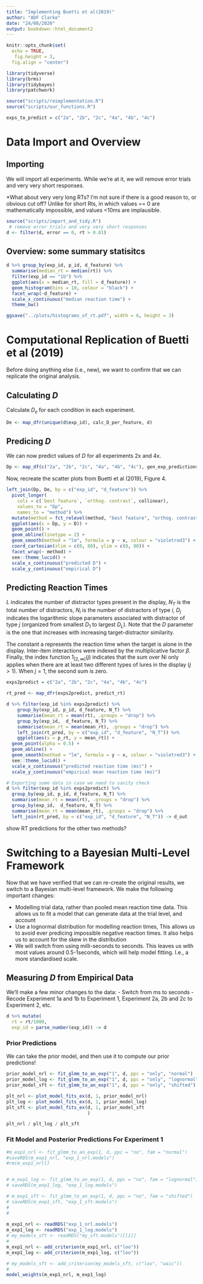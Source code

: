 ```yaml
---
title: "Implementing Buetti et al(2019)"
author: "ADF Clarke"
date: "24/08/2020"
output: bookdown::html_document2
---
```


```r
knitr::opts_chunk$set(
  echo = TRUE,
   fig.height = 3,
  fig.align = "center")

library(tidyverse)
library(brms)
library(tidybayes)
library(patchwork)

source("scripts/reimplementation.R")
source("scripts/our_functions.R")

exps_to_predict = c("2a", "2b", "2c", "4a", "4b", "4c")
```
# Data Import and Overview

## Importing

We will import all experiments. While we're at it, we will remove error trials and very very short responses.

*What about very very long RTs? I'm not sure if there is a good reason to, or obvious cut off? Unlike for short Rts, in which values == 0 are mathematically impossible, and values <10ms are implausible. 
  
```r
source("scripts/import_and_tidy.R")
 # remove error trials and very very short responses
d <- filter(d, error == 0, rt > 0.01)
```

## Overview: some summary statisitcs

```r
d %>% group_by(exp_id, p_id, d_feature) %>%
  summarise(median_rt = median(rt)) %>%
  filter(exp_id == "1b") %>%
  ggplot(aes(x = median_rt, fill = d_feature)) + 
  geom_histogram(bins = 10, colour = "black") + 
  facet_wrap(~d_feature) + 
  scale_x_continuous("median reaction time") +
  theme_bw()

ggsave("../plots/histograms_of_rt.pdf", width = 6, height = 3)
```

# Computational Replication of Buetti et al (2019)

Before doing anything else (i.e., new), we want to confirm that we can replicate the original analysis.

## Calculating $D$

Calculate $D_e$ for each condition in each experiment. 

```r
De <- map_dfr(unique(d$exp_id), calc_D_per_feature, d)
```

## Predicing $D$

We can now predict values of $D$ for all experiments 2x and 4x. 

```r
Dp <- map_df(c("2a", "2b", "2c", "4a", "4b", "4c"), gen_exp_predictions, De)
```
 
Now, recreate the scatter plots from Buetti et al (2019), Figure 4.

```r
left_join(Dp, De, by = c("exp_id", "d_feature")) %>%
  pivot_longer(
    cols = c(`best feature`, `orthog. contrast`, collinear),
    values_to = "Dp",
    names_to = "method") %>%
  mutate(method = fct_relevel(method, "best feature", "orthog. contrast")) %>%
  ggplot(aes(x = Dp, y = D)) +
  geom_point() + 
  geom_abline(linetype = 2) +
  geom_smooth(method = "lm", formula = y ~ x, colour = "violetred3") + 
  coord_cartesian(xlim = c(0, 80), ylim = c(0, 80)) + 
  facet_wrap(~ method) + 
  see::theme_lucid() + 
  scale_x_continuous("predicted D") + 
  scale_y_continuous("empirical D")
```

## Predicting Reaction Times

$L$ indicates the number of distractor types present in the display, $N_T$ is the total number of distractors, $N_i$ is the number of distractors of type $i$, $D_j$ indicates the logarithmic slope parameters associated with distractor of type $j$ (organized from smallest $D_1$ to largest $D_L$). Note that the $D$ parameter is the one that increases with increasing target-distractor similarity.

The constant a represents the reaction time when the target is alone in the display. Inter-item interactions were indexed by the multiplicative factor $\beta$. Finally, the index function $1_{[2, \infty)} (j)$ indicates that the sum over Ni only applies when there are at least two different types of lures in the display $(j > 1)$. When $j = 1$, the second sum is zero.

```r
exps2predict = c("2a", "2b", "2c", "4a", "4b", "4c")

rt_pred <- map_dfr(exps2predict, predict_rt)

d %>% filter(exp_id %in% exps2predict) %>%
	group_by(exp_id, p_id, d_feature, N_T) %>%
	summarise(mean_rt = mean(rt), .groups = "drop") %>%
	group_by(exp_id,  d_feature, N_T) %>%
	summarise(mean_rt = mean(mean_rt), .groups = "drop") %>%
	left_join(rt_pred, by = c("exp_id", "d_feature", "N_T")) %>% 
	ggplot(aes(x = p_rt, y = mean_rt)) + 
  geom_point(alpha = 0.5) + 
  geom_abline() + 
  geom_smooth(method = "lm", formula = y ~ x, colour = "violetred3") + 
  see::theme_lucid() +
  scale_x_continuous("predicted reaction time (ms)") +
  scale_y_continuous("empirical mean reaction time (ms)")

# Exporting some data in case we need to sanity check
d %>% filter(exp_id %in% exps2predict) %>%
  group_by(exp_id, p_id, d_feature, N_T) %>%
  summarise(mean_rt = mean(rt), .groups = "drop") %>%
  group_by(exp_id,  d_feature, N_T) %>%
  summarise(mean_rt = mean(mean_rt), .groups = "drop") %>%
  left_join(rt_pred, by = c("exp_id", "d_feature", "N_T")) -> d_out
```

<TODO> show RT predictions for the other two methods?

# Switching to a Bayesian Multi-Level Framework

Now that we have verified that we can re-create the original results, we switch to a Bayesian multi-level framework. We make the following important changes:

  - Modelling trial data, rather than pooled mean reaction time data. This allows us to fit a model that can generate data at the trial level, and account 
  - Use a lognormal distribution for modelling reaction times, This allows us to avoid ever predicing impossible negative reaction times. It also helps us to account for the skew in the distribution
  - We will switch from using milli-seconds to seconds. This leaves us with most values around 0.5-1seconds, which will help model fitting. I.e., a more standardised scale. 
  
## Measuring $D$ from Empirical Data

We'll make a few minor changes to the data:
  - Switch from ms to seconds
  - Recode Experiment 1a and 1b to Experiment 1, Experiment 2a, 2b and 2c to Experiment 2, etc.
```r
d %>% mutate(
  rt = rt/1000,
  exp_id = parse_number(exp_id)) -> d
```

### Prior Predictions

We can take the prior model, and then use it to compute our prior predictions!

```r
prior_model_nrl <- fit_glmm_to_an_exp("1", d, ppc = "only", "normal")
prior_model_log <- fit_glmm_to_an_exp("1", d, ppc = "only", "lognormal")
prior_model_sft <- fit_glmm_to_an_exp("1", d, ppc = "only", "shifted")

```

```r
plt_nrl <- plot_model_fits_ex(d, 1, prior_model_nrl)
plt_log <- plot_model_fits_ex(d, 1, prior_model_log)
plt_sft <- plot_model_fits_ex(d, 1, prior_model_sft
                              )

plt_nrl / plt_log / plt_sft

```

### Fit Model and Posterior Predictions For Experiment 1

```r
#m_exp1_nrl <- fit_glmm_to_an_exp(1, d, ppc = "no", fam = "normal")
#saveRDS(m_exp1_nrl, "exp_1_nrl.models")
#rm(m_exp1_nrll)


# m_exp1_log <- fit_glmm_to_an_exp(1, d, ppc = "no", fam = "lognormal")
# saveRDS(m_exp1_log, "exp_1_log.models")

# m_exp1_sft <- fit_glmm_to_an_exp(1, d, ppc = "no", fam = "shifted")
# saveRDS(m_exp1_sft, "exp_1_sft.models")
# 
# 
 
m_exp1_nrl <- readRDS("exp_1_nrl.models")
m_exp1_log <- readRDS("exp_1_log.models")
# my_models_sft <- readRDS("my_sft.models")[[1]]
# 
m_exp1_nrl <- add_criterion(m_exp1_nrl, c("loo"))
m_exp1_log <- add_criterion(m_exp1_log, c("loo"))

# my_models_sft <- add_criterion(my_models_sft, c("loo", "waic"))
# 
model_weights(m_exp1_nrl, m_exp1_log)
```






<!-- ### Fit Model and Posterior Predictions -->

<!-- ```{r loo-fit-glm-to-buetti2019-data, cache=TRUE} -->
<!-- # my_models_nrl <- map("2a", fit_glmm_to_an_exp, d, "identity", "normal") -->
<!-- # saveRDS(my_models_nrl, "my_nrl.models") -->
<!-- # rm(my_models_nrl) -->
<!-- #  -->
<!-- # my_models_idt <- map("2a", fit_glmm_to_an_exp, d, "identity") -->
<!-- # saveRDS(my_models_idt, "my_idt.models") -->
<!-- # rm(my_models_idt) -->
<!-- #  -->
<!-- # my_models_inv <- map("2a", fit_glmm_to_an_exp, d, "inverse") -->
<!-- # saveRDS(my_models_inv, "my_inv.models") -->
<!-- # rm(my_models_inv) -->

<!-- my_models_sft <- map("2a", fit_glmm_to_an_exp, d, "shifted") -->
<!-- saveRDS(my_models_sft, "my_sft.models") -->
<!-- rm(my_models_sft) -->

<!-- #my_models_inv <- map("2a", fit_glmm_to_an_exp, d, FALSE, "Gamma") -->

<!-- my_models_nrl <- readRDS("my_nrl.models")[[1]] -->
<!-- my_models_idt <- readRDS("my_idt.models")[[1]] -->
<!-- my_models_sft <- readRDS("my_sft.models")[[1]] -->

<!-- my_models_nrl <- add_criterion(my_models_nrl, c("loo", "waic")) -->
<!-- my_models_idt <- add_criterion(my_models_idt, c("loo", "waic")) -->
<!-- my_models_sft <- add_criterion(my_models_sft, c("loo", "waic")) -->

<!-- model_weights(my_models_idt, my_models_nrl, my_models_sft) -->
<!-- ``` -->

<!-- ```{r} -->

<!-- d2 <- filter(d, exp_id == "2a", d_feature != "no distractors")  -->
<!-- d2 <- mutate(d2, d_feature = fct_drop(d_feature)) -->
<!-- d2 %>% mutate(d_feature = as_factor(str_replace_all(d_feature, " ", ""))) -> d2 -->


<!-- samples_nrl <- posterior_samples(my_models_nrl, c("^b","sigma"), subset = 1:10) -->
<!-- samples_idt <- posterior_samples(my_models_idt, c("^b","sigma"), subset = 1:10) -->

<!-- d_nrl <- tibble() -->
<!-- for (n in unique(d$N_T)) { -->

<!--   d_nrl <- bind_rows(d_nrl,  -->
<!--                   map(levels(d2$d_feature), compute_dist, "normal", N_T = n)) -->


<!-- } -->

<!-- d_nrl %>% mutate(d_feature = as_factor(d_feature)) %>% filter(N_T != 0) -> d_nrl -->

<!-- ggplot() +  -->
<!--   geom_density(data = d2, aes(rt, fill = d_feature), alpha = 0.4, position = "identity") +  -->
<!--   geom_path(data = d_nrl, aes(rt, p, group = iter), colour = "purple", alpha = 0.3) + -->
<!--   facet_grid(N_T~d_feature) + coord_cartesian(xlim = c(0, 2)) + ggtitle("normal") -> p1 -->

<!-- d_lnrl <- tibble() -->
<!-- for (n in unique(d$N_T)) { -->

<!--   d_lnrl <- bind_rows(d_lnrl,  -->
<!--                      map(levels(d2$d_feature), compute_dist, "log-normal", N_T = n)) -->


<!-- } -->

<!-- d_lnrl %>% mutate(d_feature = as_factor(d_feature)) %>% filter(N_T != 0) -> d_lnrl -->

<!-- ggplot() +  -->
<!--   geom_density(data = d2, aes(rt, fill = d_feature), alpha = 0.4, position = "identity") +  -->
<!--   geom_path(data = d_lnrl, aes(rt, p, group = iter), colour = "cyan", alpha = 0.3) + -->
<!--   facet_grid(N_T~d_feature) + coord_cartesian(xlim = c(0, 2)) + ggtitle("log normal") -> p2 -->

<!-- p1+p2 -->

<!-- ``` -->


<!-- ```{r fit-glm-to-buetti2019-data, cache=TRUE} -->

<!-- #my_models_idt <- map(unique(d$exp_id), fit_glmm_to_an_exp, d, "identity") -->
<!-- #my_models_inv <- map(unique(d$exp_id), fit_glmm_to_an_exp, d, "inverse") -->


<!-- #saveRDS(my_models_idt, "my.models_idt") -->
<!-- #saveRDS(my_models_inv, "my.models_inv") -->
<!-- ``` -->

<!-- ```{r} -->
<!-- #my_models <- readRDS("my.models") -->
<!-- ``` -->

<!-- ```{r plot-glm-to-buetti2019-data, fig.cap="The multi-level fits for Experiment 2a (Buetti, 2019)."} -->
<!-- #plot_model_fits_ex(d, "2a", my_models[[3]], 1:5) -->
<!-- ``` -->

<!-- ```{r} -->
<!-- #De <- map_df( -->
<!-- #  1:length(my_models_idt),  -->
<!-- #  extract_fixed_slopes_from_model,  -->
<!-- #  my_models_idt, df = d) -->

<!-- #ggplot(De, aes(x = D, fill = d_feature)) +  -->
<!-- #  geom_density(alpha = 0.333) + -->
<!-- #  facet_wrap(~ exp_id, ncol = 5) +  -->
<!-- #  theme_bw() -->

<!-- #ggsave("../plots/buetti2019_bayesian_fits.pdf", width = 8, height = 3) -->
<!-- ``` -->

<!-- ## Estimating $D$ for compound feature distractors -->

<!-- ```{r} -->

<!-- #Dp_samples <- map_df(exps_to_predict, get_Dp_samples, d) -->

<!-- # add in average D (of collinear and orthogonal) -->

<!-- #Dp_samples %>% pivot_wider(names_from = method, values_from = Dp) %>% -->
<!-- #  group_by(iter, exp_id, d_feature) %>% -->
<!-- #  mutate(mean_method = mean(c(orthog_contrast, collinear))) %>%  -->
<!-- #  pivot_longer(c(best_feature, orthog_contrast, collinear, mean_method), names_to = "method", values_to = "Dp") -> Dp_samples -->


<!-- # Dp_samples %>%  -->
<!-- #   group_by(exp_id, d_feature, method) %>% -->
<!-- #   mean_hdci(Dp, De) %>% -->
<!-- #  ggplot(aes(x = Dp, y = De)) +  -->
<!-- #  geom_abline(linetype = 2) +  -->
<!-- #  geom_point() + -->
<!-- #  facet_wrap(~method, nrow = 1) + theme_bw() + -->
<!-- #  geom_linerange(aes(ymin = De.lower, ymax = De.upper), alpha = 0.5) +  -->
<!-- #  geom_linerange(aes(xmin = Dp.lower, xmax = Dp.lower), alpha = 0.5) +  -->
<!-- #  geom_smooth(method = lm, colour = "pink") -->

<!-- #ggsave("recreate_log_normal_fig_4.pdf", width = 8, height = 2.5) -->

<!-- ``` -->

<!-- ## Which slope is closer to 1? -->

<!-- ```{r} -->
<!-- #slopes_err <- function(ii, df)  { -->

<!-- #  d_itr = filter(df, iter == ii) -->

<!-- #  beta = summary(lm(data = d_itr, De ~ (Dp):(0 + method)))$coefficients[, 1] -->
<!-- #  beta_err = abs(1 - beta) -->

<!-- #  return(beta_err) -->
<!-- #} -->


<!-- #beta_err <- map_df(unique(Dp_samples$iter), slopes_err, Dp_samples)  -->
<!-- #names(beta_err) <- str_remove(names(beta_err), 'Dp:method') -->

<!-- # beta_err %>% pivot_longer(1:4, names_to = "method", values_to = "abs_res") %>% -->
<!-- #   ggplot(aes(x = abs_res, fill = method)) + geom_density(alpha = 0.33) -->

<!-- # beta_err %>% select(-best_feature) %>% -->
<!-- #   mutate(difference = orthog_contrast - collinear) %>% -->
<!-- #   ggplot(aes(x = difference)) + geom_density() -->

<!-- #  beta_err %>% select(-best_feature) %>% -->
<!-- #   mutate(difference = mean_method - collinear) -> x -->

<!-- #  mean(x$difference > 0) -->

<!-- ``` -->

<!-- ## Predicting Reaction Times -->

<!-- ```{r, fig.width = 10, fig.height = 10, cache=TRUE} -->

<!-- # Dp_samples %>%  -->
<!-- #   group_by(exp_id, d_feature, method) %>% -->
<!-- #  summarise(mu = mean(Dp), sigma = sd(Dp), .groups = "drop")-> Dp_summary -->

<!-- #meth <- "mean_method" -->

<!-- #d_prt <- map_df(exps_to_predict, predict_rt_b, meth, Dp_summary, d) -->
<!-- ``` -->


<!-- ```{r} -->

<!-- #d_rt <- d %>% filter(N_T > 0) %>% -->
<!-- #  group_by(p_id, exp_id, d_feature, N_T) %>% summarise( -->
<!-- #    mean_log = MASS::fitdistr(rt, densfun = "log-normal")$estimate["meanlog"], -->
<!-- #    mean_rt = mean(rt)) %>% -->
<!-- #   group_by(exp_id, d_feature, N_T) %>% summarise(rt = exp(median(mean_log))) %>% -->
<!-- # right_join(d_prt, by = c("exp_id", "d_feature", "N_T")) -->

<!-- #ggplot(data = d_rt, aes(x = rt, y = .value)) +  -->
<!-- #  geom_abline(linetype = 2) + -->
<!-- #  geom_point() + geom_errorbar(aes(ymin = .lower, ymax = .upper))+  -->
<!-- #  theme_bw() -->



<!-- #print(mean(abs(d_rt$rt - d_rt$.value))) -->

<!-- ``` -->
<!-- # Power Analyis for Planned Studies -->
